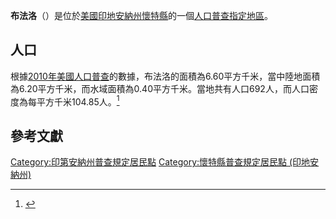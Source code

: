 {{noteTA
|G1=USState
|G2=地名
|G3=Unit
}}
{{Infobox settlement
|official_name            = 布法洛
|native_name = Buffalo
|settlement_type          = [[人口普查指定地區|人口普查指定地區]]
|image_skyline            = <!-- 檔案不存在 White County Incorporated and Unincorporated areas Buffalo Highlighted 1808992.svg -->
|imagesize                = 250px
|image_map                = 
|mapsize                  = 
|pushpin_map              = USA Indiana 
|pushpin_label            = 布法洛
|pushpin_label_position   = top
|pushpin_map_caption      = 布法洛在印地安納州的位置
|subdivision_type         = [[世界政區索引|國家]]
|subdivision_type1        = [[美国州份|州份]]
|subdivision_type2        = [[印地安納州行政区划|縣]]
|subdivision_name         = [[美国|美国]]
|subdivision_name1        = [[印地安納州|印地安納州]]
|subdivision_name2        = [[懷特縣_(印地安納州)|懷特縣]]
|elevation_ft             = 666
|elevation_m              = 203
|timezone                 = [[北美东部时区|北美东部时区]]
|area_total_km2           = 6.60
|area_land_km2            = 6.20
|area_water_km2           = 0.40
|area_total_sq_mi         = 
|area_land_sq_mi          = 
|area_water_sq_mi         = 
|population_as_of         = [[2010年美國人口普查|2010]]
|population_footnotes     = 
|population_total         = 692
|population_density_km2   = auto
|population_density_sq_mi = auto
|utc_offset               = -5
|coordinates              = {{coord|40|53|08|N|86|44|27|W|display=inline,title}}
| coor_pinpoint           = 
| coordinates_footnotes   = 
|timezone_DST             = EDT
|utc_offset_DST           = -4
|postal_code_type         = [[美國郵區編號|郵區編號]]
|postal_code              = 47925, 47960
|area_code                = {{link-en|电话区号574|Area code 574|574}}
|blank_name = [[地名信息系统|GNIS ID]]
|blank_info = 431770<ref name="GNIS">{{cite gnis|431770|Buffalo}}</ref>
}}
'''布法洛'''（{{lang-en|Buffalo}}）是位於[[美國|美國]][[印地安納州|印地安納州]][[懷特縣_(印地安納州)|懷特縣]]的一個[[人口普查指定地區|人口普查指定地區]]。

== 人口 ==
根據[[2010年美國人口普查|2010年美國人口普查]]的數據，布法洛的面積為6.60平方千米，當中陸地面積為6.20平方千米，而水域面積為0.40平方千米。當地共有人口692人，而人口密度為每平方千米104.85人。<ref name="GR8">{{cite web|url=http://factfinder2.census.gov|publisher=[[美国人口调查局|美国人口调查局]]|accessdate=2011-05-14|title=American FactFinder|archive-date=2013-09-11|archive-url=https://web.archive.org/web/20130911234518/http://factfinder2.census.gov/|dead-url=no}}</ref>

== 參考文獻 ==
{{reflist}}

{{懷特縣 (印地安納州)}}

{{DEFAULTSORT:Buffalo, Indiana}}
[[Category:印第安納州普查規定居民點|Category:印第安納州普查規定居民點]]
[[Category:懷特縣普查規定居民點_(印地安納州)|Category:懷特縣普查規定居民點 (印地安納州)]]

{{Indiana-geo-stub}}
